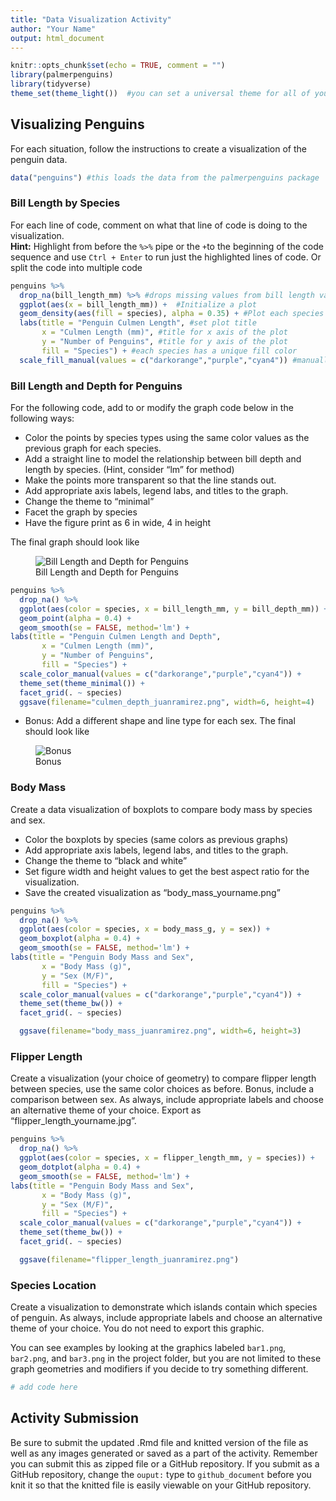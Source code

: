 ```yaml
---
title: "Data Visualization Activity"
author: "Your Name"
output: html_document
---
```


```r
knitr::opts_chunk$set(echo = TRUE, comment = "")
library(palmerpenguins)
library(tidyverse)
theme_set(theme_light())  #you can set a universal theme for all of your visualizations here using either a pre-built theme, like theme_light() or by using theme() to set your own specifications
```


## Visualizing Penguins
For each situation, follow the instructions to create a visualization of the penguin data.


```r
data("penguins") #this loads the data from the palmerpenguins package
```



### Bill Length by Species
For each line of code, comment on what that line of code is doing to the visualization.   
**Hint:** Highlight from before the `%>%` pipe or the `+`to the beginning of the code sequence and use `Ctrl + Enter` to run just the highlighted lines of code. Or split the code into multiple code 

```r
penguins %>% 
  drop_na(bill_length_mm) %>% #drops missing values from bill length variable
  ggplot(aes(x = bill_length_mm)) +  #Initialize a plot
  geom_density(aes(fill = species), alpha = 0.35) + #Plot each species' bill length with relation to density
  labs(title = "Penguin Culmen Length", #set plot title
       x = "Culmen Length (mm)", #title for x axis of the plot
       y = "Number of Penguins", #title for y axis of the plot
       fill = "Species") + #each species has a unique fill color
  scale_fill_manual(values = c("darkorange","purple","cyan4")) #manually sets colors for each item in the plot
```


### Bill Length and Depth for Penguins
For the following code, add to or modify the graph code below in the following ways:  

- Color the points by species types using the same color values as the previous graph for each species.  
- Add a straight line to model the relationship between bill depth and length by species. (Hint, consider "lm" for method)    
- Make the points more transparent so that the line stands out.  
- Add appropriate axis labels, legend labs, and titles to the graph.  
- Change the theme to "minimal"
- Facet the graph by species
- Have the figure print as 6 in wide, 4 in height

The final graph should look like  

![Bill Length and Depth for Penguins](length_depth.png)    


```r
penguins %>% 
  drop_na() %>% 
  ggplot(aes(color = species, x = bill_length_mm, y = bill_depth_mm)) +
  geom_point(alpha = 0.4) +
  geom_smooth(se = FALSE, method='lm') +
labs(title = "Penguin Culmen Length and Depth",
       x = "Culmen Length (mm)",
       y = "Number of Penguins",
       fill = "Species") + 
  scale_color_manual(values = c("darkorange","purple","cyan4")) + 
  theme_set(theme_minimal()) +
  facet_grid(. ~ species)
  ggsave(filename="culmen_depth_juanramirez.png", width=6, height=4)
```



- Bonus: Add a different shape and line type for each sex.  The final should look like  

![Bonus](bonus_length_depth.png)  



### Body Mass

Create a data visualization of boxplots to compare body mass by species and sex.  

- Color the boxplots by species (same colors as previous graphs)
- Add appropriate axis labels, legend labs, and titles to the graph.  
- Change the theme to "black and white"  
- Set figure width and height values to get the best aspect ratio for the visualization.  
- Save the created visualization as "body_mass_yourname.png"


```r
penguins %>% 
  drop_na() %>% 
  ggplot(aes(color = species, x = body_mass_g, y = sex)) +
  geom_boxplot(alpha = 0.4) +
  geom_smooth(se = FALSE, method='lm') +
labs(title = "Penguin Body Mass and Sex",
       x = "Body Mass (g)",
       y = "Sex (M/F)",
       fill = "Species") + 
  scale_color_manual(values = c("darkorange","purple","cyan4")) + 
  theme_set(theme_bw()) +
  facet_grid(. ~ species)

  ggsave(filename="body_mass_juanramirez.png", width=6, height=3)
```





### Flipper Length  

Create a visualization (your choice of geometry) to compare flipper length between species, use the same color choices as before.  Bonus, include a comparison between sex.  As always, include appropriate labels and choose an alternative theme of your choice. Export as "flipper_length_yourname.jpg".  

```r
penguins %>% 
  drop_na() %>% 
  ggplot(aes(color = species, x = flipper_length_mm, y = species)) +
  geom_dotplot(alpha = 0.4) +
  geom_smooth(se = FALSE, method='lm') +
labs(title = "Penguin Body Mass and Sex",
       x = "Body Mass (g)",
       y = "Sex (M/F)",
       fill = "Species") + 
  scale_color_manual(values = c("darkorange","purple","cyan4")) + 
  theme_set(theme_bw()) +
  facet_grid(. ~ species)

  ggsave(filename="flipper_length_juanramirez.png")
```



### Species Location

Create a visualization to demonstrate which islands contain which species of penguin. As always, include appropriate labels and choose an alternative theme of your choice. You do not need to export this graphic.  

You can see examples by looking at the graphics labeled `bar1.png`, `bar2.png`, and `bar3.png` in the project folder, but you are not limited to these graph geometries and modifiers if you decide to try something different.  


```r
# add code here
```




## Activity Submission

Be sure to submit the updated .Rmd file and knitted version of the file as well as any images generated or saved as a part of the activity.  Remember you can submit this as zipped file or a GitHub repository. If you submit as a GitHub repository, change the `ouput:` type to `github_document` before you knit it so that the knitted file is easily viewable on your GitHub repository.  


